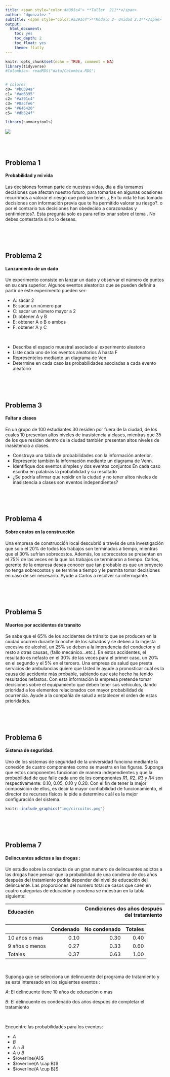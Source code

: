 ```yaml
---
title: <span style="color:#a391c4"> **Taller  211**</span>  
author: "dgonzalez "
subtitle: <span style="color:#a391c4">**Módulo 2- Unidad 2.1**</span>
output:
  html_document:
    toc: yes
    toc_depth: 2
    toc_float: yes
    theme: flatly
---
```


```r
knitr::opts_chunk$set(echo = TRUE, comment = NA)
library(tidyverse)
#Colombia<- readRDS("data/Colombia.RDS")


# colores
c0= "#b0394a"
c1= "#ad6395"
c2= "#a391c4"
c3= "#8acfe6"
c4= "#646420"
c5= "#db524f"

library(summarytools)
```

![](img/banner2.png)

</br></br>

## Problema 1

#### **Probabilidad y mi vida** 

Las decisiones forman parte de nuestras vidas, dia a dia tomamos decisiones que afectan nuestro futuro, para tomarlas en algunas  ocasiones recurrimos a valorar el riesgo que  podrían tener. ¿ En tu vida te has  tomado decisiones con información previa que te ha permitido valorar su riesgo?. o por el contrario tus decisiones han obedecido a corazonadas y sentimientos?. Esta pregunta solo es para reflexionar sobre el tema . No debes contestarla si no lo deseas.

</br></br></br>

## Problema 2

#### **Lanzamiento de un dado** 

Un experimento consiste en lanzar un dado y observar el número de puntos en su cara superior. Algunos eventos aleatorios que se pueden definir a partir de este experimento pueden ser:

+ A: sacar 2
+ B: sacar un número par
+ C: sacar un número mayor a 2
+ D: obtener A y B
+ E: obtener A o B o ambos
+ F: obtener A y C 

</br>

+ Describa el espacio muestral asociado al experimento aleatorio
+ Liste cada uno de los eventos aleatorios A hasta F
+ Represéntelos mediante un diagrama de Ven
+ Determine en cada caso las probabilidades asociadas a cada evento aleatorio

</br></br></br>

## Problema 3

#### **Faltar a clases**

En un grupo de  100 estudiantes 30 residen por fuera de la ciudad, de los cuales 10 presentan altos niveles de inasistencia a clases, mientras que 35 de los que residen dentro de la ciudad también presentan altos niveles de inasistencia a clases.
	
+ Construya una tabla de probabilidades con la información anterior.
+ Represente también la información mediante un diagrama de Venn. 
+ Identifique dos eventos simples y dos eventos conjuntos En cada caso escriba en palabras la probabilidad y su resultado
+ ¿Se podría afirmar que residir en la ciudad y no tener altos niveles de inasistencia a clases son eventos independientes?


</br></br></br>

## Problema 4

#### **Sobre costos en la construcción**

Una empresa de construcción local descubrió a través de una investigación que solo el 20\% de todos los trabajos son terminados a tiempo, mientras que el 30\% sufrían sobrecostos. Además, los sobrecostos se presentan en el 75\% de las veces en la que los trabajos se terminaron a tiempo.  Carlos, gerente de la empresa desea conocer que tan probable es que un proyecto no tenga sobrecostos y se termine a tiempo y le permita tomar decisiones en caso de ser necesario. Ayude a Carlos a resolver su interrogante.


</br></br></br>

## Problema 5

#### **Muertes por accidentes de transito** 

Se sabe que el 65\% de los accidentes de tránsito que se producen en la ciudad ocurren durante la noche de los sábados y se deben a la ingesta excesiva de alcohol, un 25\% se deben a la imprudencia del conductor y el resto a otras causas, (fallo mecánico…etc.). En estos accidentes, el resultado es nefasto en el 30\% de las veces para el primer caso, un 20\% en el segundo y el 5\% en el tercero. Una empresa de salud que presta servicios de ambulancias quiere que Usted le ayude a pronosticar cuál es la causa del accidente más probable, sabiendo que este hecho ha tenido resultados nefastos. Con esta información la empresa pretende tomar decisiones sobre el equipamiento que deben tener sus vehículos, dando prioridad a los elementos relacionados con mayor probabilidad de ocurrencia. Ayude a la compañía de salud a establecer el orden de estas prioridades.  
	

</br></br></br>

## Problema 6

#### **Sistema de seguridad**: 

Uno de  los sistemas de seguridad de la universidad funciona mediante la conexión de cuatro componentes como se muestra en las figuras. Suponga que estos  componentes funcionan de manera  independientes y que la probabilidad de que falle cada uno de los componentes $R1$, $R2$, $R3$ y $R4$ son respectivamente: $0.10$, $0.05$, $0.10$ y $0.20$. Con el fin de tener la mejor composición de ellos, es decir la mayor confiabilidad de funcionamiento, el director de recursos físicos le pide a determine cuál es la mejor configuración del sistema.


```r
knitr::include_graphics("img/circuitos.png")
```

</br></br></br>

## Problema 7


#### **Delincuentes adictos a las drogas** : 

Un estudio sobre la conducta de un gran numero de  delincuentes adictos a  las  drogas  hace pensar que la  probabilidad de  una  condena de dos años después del tratamiento podría depender del nivel de educación del  delincuente. Las  proporciones del numero total de casos que caen en  cuatro categorías de educación y condena se muestran en la tabla siguiente:
	
	
|  Educación      |                  |Condiciones dos años después del tratamiento	|
|:----------------|-----------------:|--------------------------------------------:|
			 
|	               |  Condenado  | No condenado | Totales         |
|:---------------|------------:|-------------:|----------------:|
|	10 años o mas  |        0.10 |        0.30  |            0.40 |
| 9 años o menos |        0.27 |        0.33  |            0.60 |
|	Totales        |        0.37 |        0.63  |             1.00|

</br>

Suponga que se selecciona un  delincuente del programa de tratamiento y se esta interesado en  los siguientes eventos :
	
$A$: El delincuente tiene 10 años de educación o mas

$B$: El delincuente es condenado dos años después de completar el tratamiento 

</br>
	
Encuentre las probabilidades para los eventos:

+ $A$
+ $B$
+ $A \cap B$
+ $A \cup B$
+ $\overline{A}$
+ $\overline{A \cap B}$
+ $\overline{A \cup B}$

	